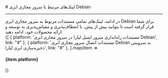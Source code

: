 

<Layout>
<Head>
<title>مستندات لینک‌های مرتبط با سرور مجازی ابری دبیان Debian - لیارا</title>
<meta property="og:title" content="مستندات خدمات رایانش ابری لیارا" />
<meta property="og:description" content="مستندات مربوط به لینک‌های مرتبط با سرور مجازی دبیان Debian در لیارا"  />
</Head>
# لینک‌های مرتبط با سرور مجازی ابری Debian 
<hr className="mb-2" />
در ادامه، لینک‌های تمامی مستندات مربوط به سرور مجازی ابری Debian برای شما قرار گرفته است تا بتوانید بیش از پیش، با انعطاف‌پذیری و مقیاس‌پذیری به توسعه و ارائه محصولات خود، ادامه دهید:
<div className='h-2' />
<div className="grid md:grid-cols-1 gap-4">
            {[
    { platform: 'مستندات راه‌اندازی سرور ایمیل لیارا در سرور مجازی ابری Debian', link: "#" },
    { platform: 'مستندات اتصال سرور مجازی ابری Debian به سرویس ذخیره‌سازی ابری لیارا', link: "#" },
  ].map(item =>
    <Link href={item.link}>
    <Card className="flex cursor-pointer w-full items-center justify-between">
        <div className="flex items-center gap-3">
        <h4>
            {item.platform}
        </h4>
        </div>
        <GoArrowLeft className="ml-1" />
    </Card>
    </Link>
            )}
          </div>

</Layout>